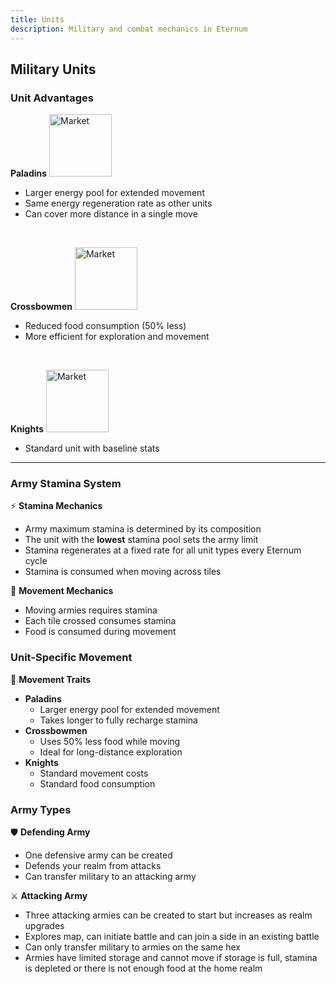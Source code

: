 ```yaml
---
title: Units
description: Military and combat mechanics in Eternum
---
```


## Military Units

### Unit Advantages

**Paladins** <img src="/resources/252.png" alt="Market" width="100" className="float-right" />

- Larger energy pool for extended movement
- Same energy regeneration rate as other units
- Can cover more distance in a single move

<br />

**Crossbowmen** <img src="/resources/251.png" alt="Market" width="100" className="float-right" />

- Reduced food consumption (50% less)
- More efficient for exploration and movement

<br />

**Knights** <img src="/resources/250.png" alt="Market" width="100" className="float-right" />

- Standard unit with baseline stats

---

### Army Stamina System

⚡ **Stamina Mechanics**

- Army maximum stamina is determined by its composition
- The unit with the **lowest** stamina pool sets the army limit
- Stamina regenerates at a fixed rate for all unit types every Eternum cycle
- Stamina is consumed when moving across tiles

🏃 **Movement Mechanics**

- Moving armies requires stamina
- Each tile crossed consumes stamina
- Food is consumed during movement

### Unit-Specific Movement

💨 **Movement Traits**

- **Paladins**
  - Larger energy pool for extended movement
  - Takes longer to fully recharge stamina
- **Crossbowmen**
  - Uses 50% less food while moving
  - Ideal for long-distance exploration
- **Knights**
  - Standard movement costs
  - Standard food consumption

### Army Types

🛡️ **Defending Army**

- One defensive army can be created
- Defends your realm from attacks
- Can transfer military to an attacking army

⚔️ **Attacking Army**

- Three attacking armies can be created to start but increases as realm upgrades
- Explores map, can initiate battle and can join a side in an existing battle
- Can only transfer military to armies on the same hex
- Armies have limited storage and cannot move if storage is full, stamina is depleted or there is not enough food at the
  home realm
